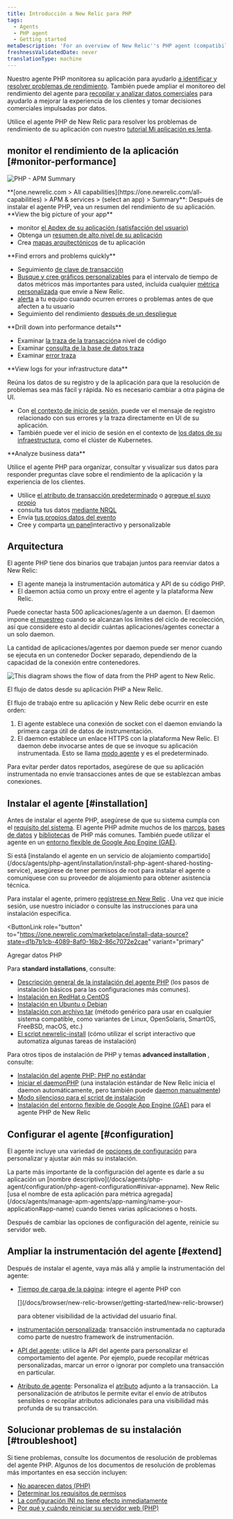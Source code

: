 ```yaml
---
title: Introducción a New Relic para PHP
tags:
  - Agents
  - PHP agent
  - Getting started
metaDescription: 'For an overview of New Relic''s PHP agent (compatibility, requirements, installation, configuration, troubleshooting, known issues), start here.'
freshnessValidatedDate: never
translationType: machine
---
```


Nuestro agente PHP monitorea su aplicación para ayudarlo [a identificar y resolver problemas de rendimiento](#monitor-performance). También puede ampliar el monitoreo del rendimiento del agente para [recopilar y analizar datos comerciales](#business-data) para ayudarlo a mejorar la experiencia de los clientes y tomar decisiones comerciales impulsadas por datos.

Utilice el agente PHP de New Relic para resolver los problemas de rendimiento de su aplicación con nuestro [tutorial Mi aplicación es lenta](/docs/journey-app-slow/root-causes/).

## monitor el rendimiento de la aplicación [#monitor-performance]

<img
  title="PHP - APM Summary"
  alt="PHP - APM Summary"
  src="/images/apm_screenshot-full_php-summary-page.webp"
/>

<figcaption>
  <DNT>**[one.newrelic.com > All capabilities](https://one.newrelic.com/all-capabilities) > APM & services > (select an app) > Summary**</DNT>: Después de instalar el agente PHP, vea un resumen del rendimiento de su aplicación.
</figcaption>

<DNT>
  **View the big picture of your app**
</DNT>

* monitor [el Apdex de su aplicación (satisfacción del usuario)](/docs/apm/new-relic-apm/apdex/apdex-measuring-user-satisfaction)
* Obtenga un [resumen de alto nivel de su aplicación](/docs/apm/applications-menu/monitoring/apm-overview-page)
* Crea [mapas arquitectónicos](/docs/data-analysis/user-interface-functions/view-your-data/service-maps-visualize-monitor-apps-entire-architecture) de tu aplicación

<DNT>
  **Find errors and problems quickly**
</DNT>

* Seguimiento [de clave de transacción](/docs/apm/transactions/key-transactions/key-transactions-tracking-important-transactions-or-events)
* [Busque y cree gráficos personalizables](/docs/insights/new-relic-insights/explore/metric-explorer-search-chart-metrics-sent-new-relic-agents) para el intervalo de tiempo de datos métricos más importantes para usted, incluida cualquier [métrica personalizada](/docs/agents/manage-apm-agents/agent-data/custom-metrics) que envíe a New Relic.
* [alerta](/docs/alerts/alert-policies/understanding-alert-policies/alerting-new-relic) a tu equipo cuando ocurren errores o problemas antes de que afecten a tu usuario
* Seguimiento del rendimiento [después de un despliegue](/docs/agents/php-agent/features/recording-deployments-using-php-script)

<DNT>
  **Drill down into performance details**
</DNT>

* Examinar [la traza de la transacción](/docs/apm/transactions/transaction-traces/transaction-traces)a nivel de código
* Examinar [consulta de la base de datos traza](/docs/apm/transactions/transaction-traces/sql-statements)
* Examinar [error traza](/docs/apm/applications-menu/events/viewing-apm-errors-error-traces)

<DNT>
  **View logs for your infrastructure data**
</DNT>

Reúna los datos de su registro y de la aplicación para que la resolución de problemas sea más fácil y rápida. No es necesario cambiar a otra página de UI.

* Con [el contexto de inicio de sesión](/docs/logs/logs-context/configure-logs-context-php/), puede ver el mensaje de registro relacionado con sus errores y la traza directamente en UI de su aplicación.
* También puede ver el inicio de sesión en el contexto de [los datos de su infraestructura](/docs/logs/forward-logs/forward-your-logs-using-infrastructure-agent/), como el clúster de Kubernetes.

<DNT>
  **Analyze business data**
</DNT>

Utilice el agente PHP para organizar, consultar y visualizar sus datos para responder preguntas clave sobre el rendimiento de la aplicación y la experiencia de los clientes.

* Utilice [el atributo de transacción predeterminado](/docs/insights/new-relic-insights/decorating-events/apm-default-attributes-insights) o [agregue el suyo propio](/docs/insights/new-relic-insights/decorating-events/insights-custom-attributes)
* consulta tus datos [mediante NRQL](/docs/insights/new-relic-insights/using-new-relic-query-language/using-nrql)
* Envía [tus propios datos del evento](/docs/insights/new-relic-insights/adding-querying-data/inserting-custom-events-new-relic-apm-agents#php-att)
* Cree y comparta [un panel](/docs/insights/new-relic-insights/managing-dashboards-data)interactivo y personalizable

## Arquitectura

El agente PHP tiene dos binarios que trabajan juntos para reenviar datos a New Relic:

* El agente maneja la instrumentación automática y API de su código PHP.
* El daemon actúa como un proxy entre el agente y la plataforma New Relic.

Puede conectar hasta 500 aplicaciones/agente a un daemon. El daemon impone [el muestreo](/docs/agents/manage-apm-agents/agent-data/new-relic-events-limits-sampling) cuando se alcanzan los límites del ciclo de recolección, así que considere esto al decidir cuántas aplicaciones/agentes conectar a un solo daemon.

<Callout variant="tip">
  La cantidad de aplicaciones/agentes por daemon puede ser menor cuando se ejecuta en un contenedor Docker separado, dependiendo de la capacidad de la conexión entre contenedores.
</Callout>

<img
  title="PHP agent diagram"
  alt="This diagram shows the flow of data from the PHP agent to New Relic."
  src="/images/apm_diagram_php-agent-diagram.webp"
/>

<figcaption>
  El flujo de datos desde su aplicación PHP a New Relic.
</figcaption>

El flujo de trabajo entre su aplicación y New Relic debe ocurrir en este orden:

1. El agente establece una conexión de socket con el daemon enviando la primera carga útil de datos de instrumentación.
2. El daemon establece un enlace HTTPS con la plataforma New Relic. El daemon debe invocarse antes de que se invoque su aplicación instrumentada. Esto se llama [modo agente](/docs/agents/php-agent/advanced-installation/starting-php-daemon-advanced) y es el predeterminado.

Para evitar perder datos reportados, asegúrese de que su aplicación instrumentada no envíe transacciones antes de que se establezcan ambas conexiones.

## Instalar el agente [#installation]

Antes de instalar el agente PHP, asegúrese de que su sistema cumpla con el [requisito del sistema](/docs/agents/php-agent/getting-started/php-agent-compatibility-requirements). El agente PHP admite muchos de los [marcos](/docs/agents/php-agent/getting-started/php-agent-compatibility-requirements#frameworks), [bases de datos](/docs/agents/php-agent/getting-started/php-agent-compatibility-requirements#databases) y [bibliotecas](/docs/agents/php-agent/getting-started/php-agent-compatibility-requirements#databases) de PHP más comunes. También puede utilizar el agente en un [entorno flexible de Google App Engine (GAE)](/docs/agents/php-agent/advanced-installation/install-new-relic-php-agent-gae-flexible-environment).

<Callout variant="tip">
  Si está [instalando el agente en un servicio de alojamiento compartido](/docs/agents/php-agent/installation/install-php-agent-shared-hosting-service), asegúrese de tener permisos de root para instalar el agente o comuníquese con su proveedor de alojamiento para obtener asistencia técnica.
</Callout>

Para instalar el agente, primero [regístrese en New Relic](https://newrelic.com/signup) . Una vez que inicie sesión, use nuestro iniciador o consulte las instrucciones para una instalación específica.

<ButtonLink
  role="button"
  to="https://one.newrelic.com/marketplace/install-data-source?state=d1b7b1cb-4089-8af0-16b2-86c7072e2cae"
  variant="primary"
>
  Agregar datos PHP
</ButtonLink>

Para <DNT>**standard installations**</DNT>, consulte:

* [Descripción general de la instalación del agente PHP](/docs/agents/php-agent/installation/php-agent-installation-overview) (los pasos de instalación básicos para las configuraciones más comunes).
* [Instalación en RedHat o CentOS](/docs/agents/php-agent/installation/php-agent-installation-redhat-and-centos)
* [Instalación en Ubuntu o Debian](/docs/agents/php-agent/installation/php-agent-installation-ubuntu-and-debian)
* [Instalación con archivo tar](/docs/agents/php-agent/installation/php-agent-installation-tar-file) (método genérico para usar en cualquier sistema compatible, como variantes de Linux, OpenSolaris, SmartOS, FreeBSD, macOS, etc.)
* [El script newrelic-install](/docs/agents/php-agent/installation/newrelic-install-script) (cómo utilizar el script interactivo que automatiza algunas tareas de instalación)

Para otros tipos de instalación de PHP y temas <DNT>**advanced installation**</DNT> , consulte:

* [Instalación del agente PHP: PHP no estándar](/docs/agents/php-agent/installation/php-agent-installation-non-standard-php)
* [Iniciar el daemonPHP](/docs/agents/php-agent/installation/starting-php-daemon-advanced) (una instalación estándar de New Relic inicia el daemon automáticamente, pero también puede [daemon manualmente](/docs/agents/php-agent/installation/starting-php-daemon-advanced#selecting-external))
* [Modo silencioso para el script de instalación](/docs/agents/php-agent/installation/running-php-install-script-silent-mode)
* [Instalación del entorno flexible de Google App Engine (GAE)](/docs/agents/php-agent/advanced-installation/install-new-relic-php-agent-gae-flexible-environment) para el agente PHP de New Relic

## Configurar el agente [#configuration]

El agente incluye una variedad de [opciones de configuración](/docs/agents/php-agent/configuration/php-agent-configuration) para personalizar y ajustar aún más su instalación.

<Callout variant="tip">
  La parte más importante de la configuración del agente es darle a su aplicación un [nombre descriptivo](/docs/agents/php-agent/configuration/php-agent-configuration#inivar-appname). New Relic [usa el nombre de esta aplicación para métrica agregada](/docs/agents/manage-apm-agents/app-naming/name-your-application#app-name) cuando tienes varias aplicaciones o hosts.
</Callout>

Después de cambiar las opciones de configuración del agente, reinicie su servidor web.

## Ampliar la instrumentación del agente [#extend]

Después de instalar el agente, vaya más allá y amplíe la instrumentación del agente:

* [Tiempo de carga de la página](/docs/agents/php-agent/features/page-load-timing-php): integre el agente PHP con

  <InlinePopover type="browser">
    [](/docs/browser/new-relic-browser/getting-started/new-relic-browser)
  </InlinePopover>

  para obtener visibilidad de la actividad del usuario final.

* [instrumentación personalizada](/docs/agents/php-agent/features/php-custom-instrumentation): transacción instrumentada no capturada como parte de nuestro framework de instrumentación.

* [API del agente](/docs/agents/php-agent/configuration/php-agent-api): utilice la API del agente para personalizar el comportamiento del agente. Por ejemplo, puede recopilar métricas personalizadas, marcar un error o ignorar por completo una transacción en particular.

* [Atributo de agente](/docs/agents/php-agent/attributes/php-agent-attributes): Personaliza el [atributo](/docs/agents/manage-apm-agents/agent-metrics/agent-attributes) adjunto a la transacción. La personalización de atributos le permite evitar el envío de atributos sensibles o recopilar atributos adicionales para una visibilidad más profunda de su transacción.

## Solucionar problemas de su instalación [#troubleshoot]

Si tiene problemas, consulte los documentos de resolución de problemas del agente PHP. Algunos de los documentos de resolución de problemas más importantes en esa sección incluyen:

* [No aparecen datos (PHP)](/docs/agents/php-agent/troubleshooting/no-data-appears-php)
* [Determinar los requisitos de permisos](/docs/agents/php-agent/troubleshooting/determining-permissions-requirements)
* [La configuración INI no tiene efecto inmediatamente](/docs/agents/php-agent/troubleshooting/ini-settings-not-taking-effect-immediately)
* [Por qué y cuándo reiniciar su servidor web (PHP)](/docs/agents/php-agent/troubleshooting/why-when-restart-your-web-server-php)
